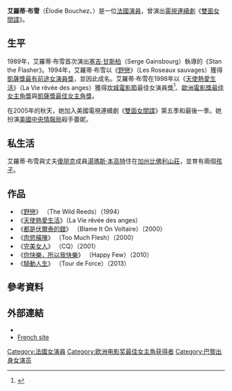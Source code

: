 {{Infobox entertainer
| name = 艾羅蒂·布雪
| type = 女演员
| image = Elodie Bouchez Cannes 2017.jpg
| caption = 艾羅蒂·布雪
| birthname = Elodie Bouchez
| birthdate = {{birth date and age|1973|4|5}}
| birthplace = [[法國|法國]][[蒙特勒伊_(塞纳-圣但尼省)|蒙特勒伊]]
| deathdate               = 
| deathplace              = 
| nationality             = [[法國|法國]]
| famousworks             = 
| restingplace            = 
| restingplacecoordinates = 
| othername  =
| occupation = [[演員|演員]]
| yearsactive = 1989年－現在
| spouse                     = [[湯瑪斯·本高特|湯瑪斯·本高特]]
| academyawards = 
| cesarawards             = '''[[凱薩獎最佳女主角獎|最佳女主角]]'''<br />1998年 《[[天使熱愛生活|天使熱愛生活]]》<br />'''最有前途女演员'''<br />1994年 《[[野戀|野戀]]》
| emmyawards  =
| baftaawards = 
| goldenglobeawards = 
| goyaawards              = 
| grammyawards            = 
| iftaawards              = 
| laurenceolivierawards   = 
| naacpimageawards        = 
| nationalfilmawards      = 
| sagawards               = 
| tonyawards              =
| cannesfilmawards        = '''[[最佳女演员奖_(戛纳电影节)|最佳女演員]]'''<br />1998年 《[[天使熱愛生活|天使熱愛生活]]》
| awards                  = 
}}

'''艾羅蒂·布雪'''（Élodie Bouchez、{{bd|1973年|4月5日|catIdx=}}）是一位[[法國|法國]][[演員|演員]]，曾演出[[電視|電視]][[連續劇|連續劇]]《[[雙面女間諜|雙面女間諜]]》。

==生平==
1989年，艾羅蒂·布雪首次演出[[塞吉·甘斯柏|塞吉·甘斯柏]]（Serge Gainsbourg）執導的《Stan the Flasher》。1994年，艾羅蒂·布雪以《[[野戀|野戀]]》（Les Roseaux sauvages）獲得[[凱薩獎最有前途女演員獎|凱薩獎最有前途女演員獎]]，並因此成名。艾羅蒂·布雪在1998年以《[[天使熱愛生活|天使熱愛生活]]》（La Vie rêvée des anges）獲得[[坎城電影節|坎城電影節]]最佳女演員獎<ref name="festival-cannes.com">{{cite web |url=http://www.festival-cannes.com/en/archives/ficheFilm/id/4905/year/1998.html |title=Festival de Cannes: The Dreamlife of Angels |accessdate=2009-10-01 |work=festival-cannes.com |deadurl=yes |archiveurl=https://web.archive.org/web/20110820003730/http://www.festival-cannes.com/en/archives/ficheFilm/id/4905/year/1998.html |archivedate=2011-08-20 }}</ref>、[[歐洲電影獎最佳女主角獎|歐洲電影獎最佳女主角獎]]與[[凱薩獎最佳女主角獎|凱薩獎最佳女主角獎]]。

在2005年的秋天，她加入美國電視連續劇《[[雙面女間諜|雙面女間諜]]》第五季和最後一季。她扮演[[美國中央情報局|美國中央情報局]]殺手蕾妮。

==私生活==

艾羅蒂·布雪與丈夫[[傻朋克|傻朋克]]成員[[湯瑪斯·本高特|湯瑪斯·本高特]]住在[[加州|加州]][[比佛利山莊|比佛利山莊]]，並育有兩個[[孩子|孩子]]。

==作品==
*《[[野戀|野戀]]》 （The Wild Reeds）（1994）
*《[[天使熱愛生活|天使熱愛生活]]》（La Vie rêvée des anges）
*《[[都是伏爾泰的錯|都是伏爾泰的錯]]》 （Blame It On Voltaire）（2000）
*《[[肉慾橫陳|肉慾橫陳]]》 （Too Much Flesh）（2000）
*《[[完美女人|完美女人]]》 （CQ）（2001）
*《[[你快樂，所以我快樂|你快樂，所以我快樂]]》 （Happy Few）（2010）
*《[[騎動人生|騎動人生]]》 （Tour de Force）（2013）

==參考資料==
{{reflist}}

==外部連結==
{{Commonscat|Élodie Bouchez}}
*{{IMDb name|id=0001965|name=Élodie Bouchez}}
*[https://web.archive.org/web/20050805235934/http://elodie.bouchez.actricesdefrance.org/ French site]

{{Daft Punk}}
{{凱薩獎最佳女主角獎}}
{{凱薩獎最有潛力女演員獎}}
{{歐洲電影獎最佳女演員}}
{{盧米埃獎最佳女演員獎}}
{{坎城影展最佳女演員獎}}
{{Authority control}}
{{DEFAULTSORT:Bouchez, Elodie}}
[[Category:法國女演員|Category:法國女演員]]
[[Category:欧洲电影奖最佳女主角获得者|Category:欧洲电影奖最佳女主角获得者]]
[[Category:巴黎出身女演员|Category:巴黎出身女演员]]